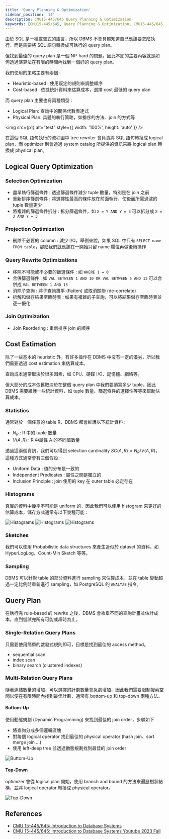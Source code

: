 ```yaml
---
title: 'Query Planning & Optimization'
sidebar_position: '14'
description: CMU15-445/645 Query Planning & Optimization
keywords: [CMU15-445/645, Query Planning & Optimization, CMU15-445/645 筆記]
---
```


<head>
  <title>CMU 15-445/645 Query Planning & Optimization</title>
</head>

由於 SQL 是一種宣告式的語言，所以 DBMS 不會具體知道自己應該要怎麼執行，而是需要將 SQL 語句轉換成可執行的 query plan。

但找到最佳的 query plan 是一個 NP-hard 的問題，因此本節的主要內容就是如何透過演算法在有限的時間內找到一個好的 query plan。

我們使用的策略主要有兩個 :

- Heuristic-based : 使用既定的規則來調整順序
- Cost-based : 依據統計資料來估算成本，選擇 cost 最低的 query plan

而 query plan 主要也有兩種類型 :

- Logical Plan: 查詢中的關係代數表達式
- Physical Plan: 具體的執行策略，如排序的方法、join 的方式等


<img src={p1} alt="test" style={{ width: '100%', height: 'auto' }} />

在這個 SQL 語句執行的流程圖中 tree rewriter 會負責將 SQL 語句轉換成 logical plan，而 optimizer 則會透過 system catalog 所提供的資訊來將 logical plan 轉換成 physical plan。

## Logical Query Optimization

### Selection Optimization

- 盡早執行篩選條件 : 透過篩選條件減少 tuple 數量，特別是在 join 之前
- 重新排序篩選條件 : 將選擇性最高的條件放在前面執行，使後面所需過濾的 tuple 數量更少
- 將複雜的篩選條件拆分 : 拆分篩選條件，如 `X = Y AND Y = 3` 可以拆分成 `X = 3 AND Y = 3`

### Projection Optimization

- 刪除不必要的 column : 減少 I/O，舉例來說，如果 SQL 中只有 `SELECT name FROM table`，那麼我們就應該在一開始只留 name 欄位再做後續操作

### Query Rewrite Optimizations

- 移除不可能或不必要的篩選條件 : 如 `WHERE 1 = 0`
- 合併篩選條件 : 如 `VAL BETWEEN 1 AND 10 OR VAL BETWEEN 5 AND 15` 可以合併成 `VAL BETWEEN 1 AND 15`
- 消除子查詢 : 將子查詢攤平 (flatten) 或取消關聯 (de-correlate)
- 拆解和儲存結果至臨時表 : 如果有複雜的子查詢，可以將結果儲存至臨時表並逐一優化

### Join Optimization

- Join Reordering : 重新排序 join 的順序

## Cost Estimation

除了一些基本的 heuristic 外，有許多操作在 DBMS 中沒有一定的優劣，所以我們需要透過 cost estimation 來估算成本。

查詢成本通常取決於很多因素，如 CPU、硬碟 I/O、記憶體、網絡等。

但大部分的成本依舊取決於在整個 query plan 中我們要讀寫多少 tuple，因此 DBMS 需要維護一些統計資料，如 tuple 數量、篩選條件的選擇性等等來幫助估算成本。

### Statistics

通常對於一個任意的 table R，DBMS 都會維護以下統計資料 :

- $N_R$ : R 中的 tuple 數量
- $V(A,R)$ : R 中屬性 A 的不同值數量

透過這兩個資訊，我們可以得到 selection cardinality $SC(A,R) = N_R / V(A,R)$，這種方式通常會有三個假設 :

- Uniform Data : 值的分布是一致的
- Independent Predicates : 屬性之間是獨立的
- Inclusion Principle : join 使用的 key 在 outer table 必定存在

### Histograms

真實的資料中幾乎不可能是 uniform 的，因此我們可以使用 histogram 來更好的估算成本，儲存方式通常有以下幾種可能 :

![Histograms](/img/cmu15-445/c14/image-1.png)
![Histograms](/img/cmu15-445/c14/image-2.png)
![Histograms](/img/cmu15-445/c14/image-3.png)

### Sketches

我們可以使用 Probabilistic data structures 來產生近似於 dataset 的資料，如 HyperLogLog、Count-Min Sketch 等等。

### Sampling

DBMS 可以針對 table 的部分資料進行 sampling 來估算成本，並在 table 變動超過一定比例時重新進行 sampling，如 PostgreSQL 的 `ANALYZE` 指令。

## Query Plan

在執行完 rule-based 的 rewrite 之後，DBMS 會枚舉不同的查詢計畫並估計成本，直到嘗試完所有可能或超時為止。

### Single-Relation Query Plans

只需要使用簡單的啟發式規則即可，目標是找到最佳的 access method。

- sequential scan
- index scan
- binary search (clustered indexes)

### Multi-Relation Query Plans

隨著連結數量的增加，可以選擇的計劃數量會急劇增加，因此我們需要限制搜索空間以便在有限時間內找到最佳計劃，通常有 bottom-up 和 top-down 兩種方法。

#### Buttom-Up

使用動態規劃 (Dynamic Programming) 來找到最佳的 join order，步驟如下

- 將查詢分成多個邏輯區塊
- 對每個 logical operator 找到最佳的 physical operator (hash join、sort merge join ...)
- 使用 left-deep tree 並透過動態規劃找到最佳的 join order

![Buttom-Up](/img/cmu15-445/c14/image-4.png)

#### Top-Down

optimizer 會從 logical plan 開始，使用 branch and bound 的方法來遍歷樹狀結構，並將 logical operator 轉換成 physical operator。

![Top-Down](/img/cmu15-445/c14/image-5.png)

## References

- [CMU 15-445/645: Introduction to Database Systems](https://15445.courses.cs.cmu.edu/fall2023/)
- [CMU 15-445/645: Introduction to Database Systems Youtube 2023 Fall](https://www.youtube.com/watch?v=ePGPVJCyCAk&list=PLSE8ODhjZXjbj8BMuIrRcacnQh20hmY9g&index=16)
